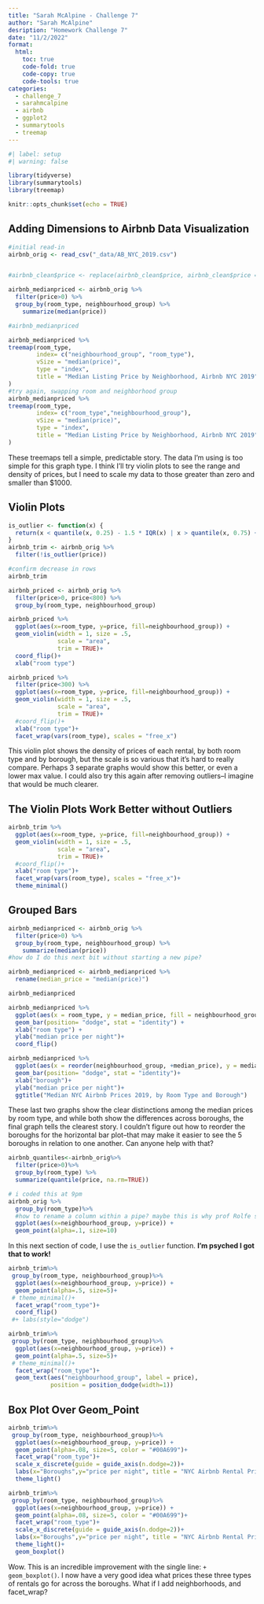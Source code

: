 ```yaml
---
title: "Sarah McAlpine - Challenge 7"
author: "Sarah McAlpine"
desription: "Homework Challenge 7"
date: "11/2/2022"
format:
  html:
    toc: true
    code-fold: true
    code-copy: true
    code-tools: true
categories:
  - challenge_7
  - sarahmcalpine
  - airbnb
  - ggplot2
  - summarytools
  - treemap
---
```


```r
#| label: setup
#| warning: false

library(tidyverse)
library(summarytools)
library(treemap)

knitr::opts_chunk$set(echo = TRUE)
```

## Adding Dimensions to Airbnb Data Visualization

```r
#initial read-in 
airbnb_orig <- read_csv("_data/AB_NYC_2019.csv")


#airbnb_clean$price <- replace(airbnb_clean$price, airbnb_clean$price == 0, NA)

airbnb_medianpriced <- airbnb_orig %>%
  filter(price>0) %>%
  group_by(room_type, neighbourhood_group) %>%
    summarize(median(price))

#airbnb_medianpriced

airbnb_medianpriced %>%
treemap(room_type,
        index= c("neighbourhood_group", "room_type"),
        vSize = "median(price)",
        type = "index",
        title = "Median Listing Price by Neighborhood, Airbnb NYC 2019"
)
#try again, swapping room and neighborhood group
airbnb_medianpriced %>%
treemap(room_type,
        index= c("room_type","neighbourhood_group"),
        vSize = "median(price)",
        type = "index",
        title = "Median Listing Price by Neighborhood, Airbnb NYC 2019"
)

```
These treemaps tell a simple, predictable story. The data I'm using is too simple for this graph type. I think I'll try violin plots to see the range and density of prices, but I need to scale my data to those greater than zero and smaller than $1000.

## Violin Plots
```r
is_outlier <- function(x) {
  return(x < quantile(x, 0.25) - 1.5 * IQR(x) | x > quantile(x, 0.75) + 1.5 * IQR(x))
}
airbnb_trim <- airbnb_orig %>%
  filter(!is_outlier(price))

#confirm decrease in rows
airbnb_trim

airbnb_priced <- airbnb_orig %>%
  filter(price>0, price<800) %>%
  group_by(room_type, neighbourhood_group) 

airbnb_priced %>%  
  ggplot(aes(x=room_type, y=price, fill=neighbourhood_group)) + 
  geom_violin(width = 1, size = .5, 
              scale = "area",
              trim = TRUE)+
  coord_flip()+
  xlab("room type")

airbnb_priced %>% 
  filter(price<300) %>%
  ggplot(aes(x=room_type, y=price, fill=neighbourhood_group)) + 
  geom_violin(width = 1, size = .5, 
              scale = "area",
              trim = TRUE)+
  #coord_flip()+
  xlab("room type")+
  facet_wrap(vars(room_type), scales = "free_x")
```
This violin plot shows the density of prices of each rental, by both room type and by borough, but the scale is so various that it's hard to really compare. Perhaps 3 separate graphs would show this better, or even a lower max value. I could also try this again after removing outliers--I imagine that would be much clearer.

## The Violin Plots Work Better without Outliers
```r
airbnb_trim %>% 
  ggplot(aes(x=room_type, y=price, fill=neighbourhood_group)) + 
  geom_violin(width = 1, size = .5, 
              scale = "area",
              trim = TRUE)+
  #coord_flip()+
  xlab("room type")+
  facet_wrap(vars(room_type), scales = "free_x")+
  theme_minimal()
```


## Grouped Bars
```r
airbnb_medianpriced <- airbnb_orig %>%
  filter(price>0) %>%
  group_by(room_type, neighbourhood_group) %>%
    summarize(median(price))
#how do I do this next bit without starting a new pipe?

airbnb_medianpriced <- airbnb_medianpriced %>%
  rename(median_price = "median(price)") 

airbnb_medianpriced

airbnb_medianpriced %>%
  ggplot(aes(x = room_type, y = median_price, fill = neighbourhood_group)) +
  geom_bar(position= "dodge", stat = "identity") +
  xlab("room type") +
  ylab("median price per night")+
  coord_flip()

airbnb_medianpriced %>%
  ggplot(aes(x = reorder(neighbourhood_group, +median_price), y = median_price, fill = room_type)) +
  geom_bar(position= "dodge", stat = "identity")+
  xlab("borough")+
  ylab("median price per night")+
  ggtitle("Median NYC Airbnb Prices 2019, by Room Type and Borough")

```
These last two graphs show the clear distinctions among the median prices by room type, and while both show the differences across boroughs, the final graph tells the clearest story. I couldn't figure out how to reorder the boroughs for the horizontal bar plot--that may make it easier to see the 5 boroughs in relation to one another. Can anyone help with that?
```r

airbnb_quantiles<-airbnb_orig%>%
  filter(price>0)%>%
  group_by(room_type) %>%
  summarize(quantile(price, na.rm=TRUE))

# i coded this at 9pm
airbnb_orig %>%
  group_by(room_type)%>%
  #how to rename a column within a pipe? maybe this is why prof Rolfe says to do it while tidying, in the read-in chunk
  ggplot(aes(x=neighbourhood_group, y=price)) +
  geom_point(alpha=.1, size=10)
```
In this next section of code, I use the `is_outlier` function. <strong>I'm psyched I got that to work!</strong>
```r


airbnb_trim%>%
 group_by(room_type, neighbourhood_group)%>%
  ggplot(aes(x=neighbourhood_group, y=price)) +
  geom_point(alpha=.5, size=5)+
 # theme_minimal()+
  facet_wrap("room_type")+
  coord_flip()
 #+ labs(style="dodge")

airbnb_trim%>%
 group_by(room_type, neighbourhood_group)%>%
  ggplot(aes(x=neighbourhood_group, y=price)) +
  geom_point(alpha=.5, size=5)+
 # theme_minimal()+
  facet_wrap("room_type")+
  geom_text(aes("neighbourhood_group", label = price),
            position = position_dodge(width=1))

```
## Box Plot Over Geom_Point
```r

airbnb_trim%>%
 group_by(room_type, neighbourhood_group)%>%
  ggplot(aes(x=neighbourhood_group, y=price)) +
  geom_point(alpha=.08, size=5, color = "#00A699")+
  facet_wrap("room_type")+
  scale_x_discrete(guide = guide_axis(n.dodge=2))+
  labs(x="Boroughs",y="price per night", title = "NYC Airbnb Rental Prices 2019 by Borough")+
  theme_light()

airbnb_trim%>%
 group_by(room_type, neighbourhood_group)%>%
  ggplot(aes(x=neighbourhood_group, y=price)) +
  geom_point(alpha=.08, size=5, color = "#00A699")+
  facet_wrap("room_type")+
  scale_x_discrete(guide = guide_axis(n.dodge=2))+
  labs(x="Boroughs",y="price per night", title = "NYC Airbnb Rental Prices 2019 by Borough")+
  theme_light()+
  geom_boxplot()

```
Wow. This is an incredible improvement with the single line:
`+  geom_boxplot()`. I now have a very good idea what prices these three types of rentals go for across the boroughs. What if I add neighborhoods, and facet_wrap?
  

